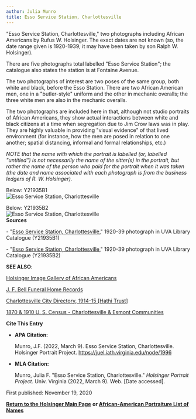 ```yaml
---
author: Julia Munro
title: Esso Service Station, Charlottesville
---
```

"Esso Service Station, Charlottesville," two photographs including African Americans by Rufus W. Holsinger. The exact dates are not known (so, the date range given is 1920-1939; it may have been taken by son Ralph W. Holsinger).

There are five photographs total labelled "Esso Service Station"; the catalogue also states the station is at Fontaine Avenue.

The two photographs of interest are two poses of the same group, both white and black, before the Esso Station. There are two African American men, one in a "butler-style" uniform and the other in mechanic overalls; the three white men are also in the mechanic overalls. 

The two photographs are included here in that, although not studio portraits of African Americans, they show actual interactions between white and black citizens at a time when segregation due to Jim Crow laws was in play. They are highly valuable in providing "visual evidence" of that lived environment (for instance, how the men are posed in relation to one another; spatial distancing, informal and formal relationships, etc.) 

_NOTE that the name with which the portrait is labelled (or, labelled "untitled") is not necessarily the name of the sitter(s) in the portrait, but rather the name of the person who paid for the portrait when it was taken (the date and name associated with each photograph is from the business ledgers of R. W. Holsinger)._ 

Below: Y21935B1  
![Esso Service Station, Charlottesville](https://iiif.lib.virginia.edu/iiif/uva-lib:1051694/full/2000,/0/default.jpg "Esso Service Station, Charlottesville")

Below: Y21935B2  
![Esso Service Station, Charlottesville](https://iiif.lib.virginia.edu/iiif/uva-lib:1051695/full/2000,/0/default.jpg "Esso Service Station, Charlottesville")  
**Sources**

\- "[Esso Service Station, Charlottesville](https://search.lib.virginia.edu/sources/images/items/uva-lib:1051694 "Essp Service Station, Charlottesville")," 1920-39 photograph in UVA Library Catalogue (Y21935B1)  

\- "[Esso Service Station, Charlottesville](https://search.lib.virginia.edu/sources/images/items/uva-lib:1051695 "Esso Service Station, Charlottesville")," 1920-39 photograph in UVA Library Catalogue (Y21935B2)

**SEE ALSO**:

[Holsinger Image Gallery of African Americans](http://rwholsingerphotos.org/images.php "Holsinger Image Gallery of African Americans")

[J. F. Bell Funeral Home Records](http://www2.vcdh.virginia.edu/afam/raceandplace/perl_scripts/funeral_search.html "J. F. Bell Funeral Home Database")

[Charlottesville City Directory, 1914-15 \[Hathi Trust\]](https://catalog.hathitrust.org/Record/101954103 "Charlottesville City Directory, 1914-15") 

[1870 & 1910 U. S. Census - Charlottesville & Esmont Communities](http://www2.vcdh.virginia.edu/afam/raceandplace/census/search_both.html "1870 & 1910 U. S. Census: Charlottesville and Esmont Communities")

**Cite This Entry**

*   **APA Citation:**
    
    Munro, J.F. (2022, March 9). Esso Service Station, Charlottesville. Holsinger Portrait Project. https://juel.iath.virginia.edu/node/1996
    
*   **MLA Citation:**
    
    Munro, Julia F. "Esso Service Station, Charlottesville." _Holsinger Portrait Project_. Univ. Virginia (2022, March 9). Web. \[Date accessed\].
    

  
First published: November 19, 2020

[**Return to the Holsinger Main Page**](http://juel.iath.virginia.edu/node/980) **or [African-American Portraiture List of Names](http://juel.iath.virginia.edu/node/996)**